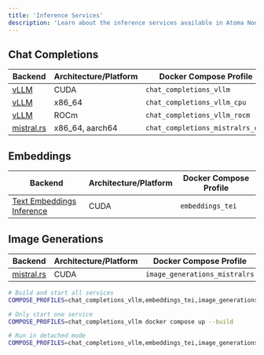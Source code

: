 ```yaml
---
title: 'Inference Services'
description: 'Learn about the inference services available in Atoma Node'
---
```



## Chat Completions

| Backend                                                  | Architecture/Platform | Docker Compose Profile           |
| -------------------------------------------------------- | --------------------- | -------------------------------- |
| [vLLM](https://github.com/vllm-project/vllm)             | CUDA                  | `chat_completions_vllm`          |
| [vLLM](https://github.com/vllm-project/vllm)             | x86_64                | `chat_completions_vllm_cpu`      |
| [vLLM](https://github.com/vllm-project/vllm)             | ROCm                  | `chat_completions_vllm_rocm`     |
| [mistral.rs](https://github.com/EricLBuehler/mistral.rs) | x86_64, aarch64       | `chat_completions_mistralrs_cpu` |

## Embeddings

| Backend                                                                               | Architecture/Platform | Docker Compose Profile |
| ------------------------------------------------------------------------------------- | --------------------- | ---------------------- |
| [Text Embeddings Inference](https://github.com/huggingface/text-embeddings-inference) | CUDA                  | `embeddings_tei`       |

## Image Generations

| Backend                                                  | Architecture/Platform | Docker Compose Profile        |
| -------------------------------------------------------- | --------------------- | ----------------------------- |
| [mistral.rs](https://github.com/EricLBuehler/mistral.rs) | CUDA                  | `image_generations_mistralrs` |

```bash
# Build and start all services
COMPOSE_PROFILES=chat_completions_vllm,embeddings_tei,image_generations_mistralrs docker compose up --build

# Only start one service
COMPOSE_PROFILES=chat_completions_vllm docker compose up --build

# Run in detached mode
COMPOSE_PROFILES=chat_completions_vllm,embeddings_tei,image_generations_mistralrs docker compose up -d --build
```